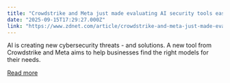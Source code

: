 ```yaml
---
title: "Crowdstrike and Meta just made evaluating AI security tools easier"
date: "2025-09-15T17:29:27.000Z"
link: "https://www.zdnet.com/article/crowdstrike-and-meta-just-made-evaluating-ai-security-tools-easier/"
---
```


AI is creating new cybersecurity threats - and solutions. A new tool from Crowdstrike and Meta aims to help businesses find the right models for their needs.

[Read more](https://www.zdnet.com/article/crowdstrike-and-meta-just-made-evaluating-ai-security-tools-easier/)
